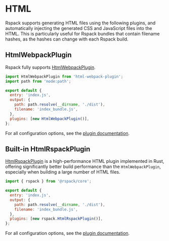 # HTML

Rspack supports generating HTML files using the following plugins, and automatically injecting the generated CSS and JavaScript files into the HTML.
This is particularly useful for Rspack bundles that contain filename hashes, as the hashes can change with each Rspack build.

## HtmlWebpackPlugin

Rspack fully supports [HtmlWebpackPlugin](https://github.com/jantimon/html-webpack-plugin).

```js title="rspack.config.mjs"
import HtmlWebpackPlugin from 'html-webpack-plugin';
import path from 'node:path';

export default {
  entry: 'index.js',
  output: {
    path: path.resolve(__dirname, './dist'),
    filename: 'index_bundle.js',
  },
  plugins: [new HtmlWebpackPlugin()],
};
```

For all configuration options, see the [plugin documentation](https://github.com/jantimon/html-webpack-plugin#options).

## Built-in HtmlRspackPlugin

[HtmlRspackPlugin](/plugins/rspack/html-rspack-plugin) is a high-performance HTML plugin implemented in Rust, offering significantly better build performance than the `HtmlWebpackPlugin`, especially when building a large number of HTML files.

```js title="rspack.config.mjs"
import { rspack } from '@rspack/core';

export default {
  entry: 'index.js',
  output: {
    path: path.resolve(__dirname, './dist'),
    filename: 'index_bundle.js',
  },
  plugins: [new rspack.HtmlRspackPlugin()],
};
```

For all configuration options, see the [plugin documentation](/plugins/rspack/html-rspack-plugin).
